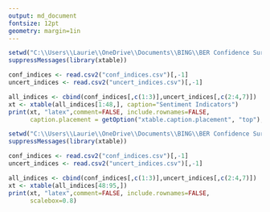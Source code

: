 ```yaml
---
output: md_document    
fontsize: 12pt
geometry: margin=1in
---
```


```r
setwd("C:\\Users\\Laurie\\OneDrive\\Documents\\BING\\BER Confidence Surveys\\Sentiment")
suppressMessages(library(xtable))

conf_indices <- read.csv2("conf_indices.csv")[,-1]
uncert_indices <- read.csv2("uncert_indices.csv")[,-1]

all_indices <- cbind(conf_indices[,c(1:3)],uncert_indices[,c(2:4,7)])
xt <- xtable(all_indices[1:48,], caption="Sentiment Indicators")
print(xt, "latex",comment=FALSE, include.rownames=FALSE,
      caption.placement = getOption("xtable.caption.placement", "top"),scalebox=0.8)

```


```r
setwd("C:\\Users\\Laurie\\OneDrive\\Documents\\BING\\BER Confidence Surveys\\Sentiment")
suppressMessages(library(xtable))

conf_indices <- read.csv2("conf_indices.csv")[,-1]
uncert_indices <- read.csv2("uncert_indices.csv")[,-1]

all_indices <- cbind(conf_indices[,c(1:3)],uncert_indices[,c(2:4,7)])
xt <- xtable(all_indices[48:95,])
print(xt, "latex",comment=FALSE, include.rownames=FALSE,
      scalebox=0.8)

```
